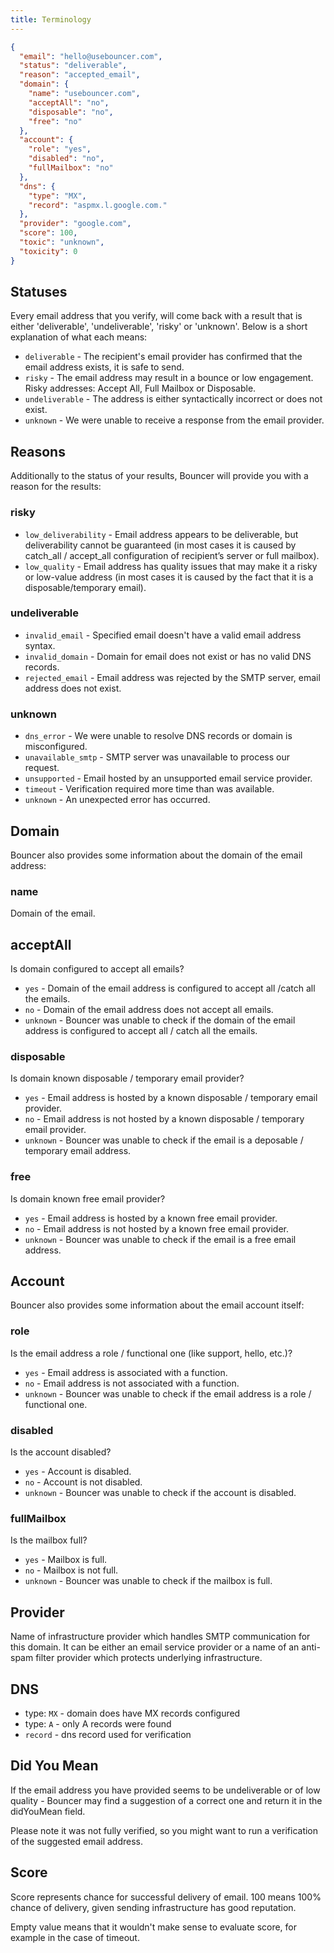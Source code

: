 ```yaml
---
title: Terminology
---
```


```json
{
  "email": "hello@usebouncer.com",
  "status": "deliverable",
  "reason": "accepted_email",
  "domain": {
    "name": "usebouncer.com",
    "acceptAll": "no",
    "disposable": "no",
    "free": "no"
  },
  "account": {
    "role": "yes",
    "disabled": "no",
    "fullMailbox": "no"
  },
  "dns": {
    "type": "MX",
    "record": "aspmx.l.google.com."
  },
  "provider": "google.com",
  "score": 100,
  "toxic": "unknown",
  "toxicity": 0
}
```

## Statuses
Every email address that you verify, will come back with a result that is either 'deliverable', 'undeliverable', 'risky' or 'unknown'. Below is a short explanation of what each means:

- `deliverable` - The recipient's email provider has confirmed that the email address exists, it is safe to send.
- `risky` - The email address may result in a bounce or low engagement. Risky addresses: Accept All, Full Mailbox or Disposable.
- `undeliverable` - The address is either syntactically incorrect or does not exist.
- `unknown` - We were unable to receive a response from the email provider.

## Reasons
Additionally to the status of your results, Bouncer will provide you with a reason for the results:

### risky
- `low_deliverability` - Email address appears to be deliverable, but deliverability cannot be guaranteed (in most cases it is caused by catch_all / accept_all configuration of recipient’s server or full mailbox).
- `low_quality` - Email address has quality issues that may make it a risky or low-value address (in most cases it is caused by the fact that it is a disposable/temporary email).

### undeliverable
- `invalid_email` - Specified email doesn't have a valid email address syntax.
- `invalid_domain` - Domain for email does not exist or has no valid DNS records.
- `rejected_email` - Email address was rejected by the SMTP server, email address does not exist.

### unknown
- `dns_error` - We were unable to resolve DNS records or domain is misconfigured.
- `unavailable_smtp` - SMTP server was unavailable to process our request.
- `unsupported` - Email hosted by an unsupported email service provider.
- `timeout` - Verification required more time than was available.
- `unknown` - An unexpected error has occurred.

## Domain
Bouncer also provides some information about the domain of the email address:

### name
Domain of the email.

## acceptAll
Is domain configured to accept all emails?

- `yes` - Domain of the email address is configured to accept all /catch all the emails.
- `no` - Domain of the email address does not accept all emails.
- `unknown` - Bouncer was unable to check if the domain of the email address is configured to accept all / catch all the emails.

### disposable
Is domain known disposable / temporary email provider?

- `yes` - Email address is hosted by a known disposable / temporary email provider.
- `no` - Email address is not hosted by a known disposable / temporary email provider.
- `unknown` - Bouncer was unable to check if the email is a deposable / temporary email address.

### free
Is domain known free email provider?

- `yes` - Email address is hosted by a known free email provider.
- `no` - Email address is not hosted by a known free email provider.
- `unknown` - Bouncer was unable to check if the email is a free email address.

## Account
Bouncer also provides some information about the email account itself:

### role
Is the email address a role / functional one (like support, hello, etc.)?

- `yes` - Email address is associated with a function.
- `no` - Email address is not associated with a function.
- `unknown` - Bouncer was unable to check if the email address is a role / functional one.

### disabled
Is the account disabled?

- `yes` - Account is disabled.
- `no` - Account is not disabled.
- `unknown` - Bouncer was unable to check if the account is disabled.

### fullMailbox
Is the mailbox full?

- `yes` - Mailbox is full.
- `no` - Mailbox is not full.
- `unknown` - Bouncer was unable to check if the mailbox is full.

## Provider
Name of infrastructure provider which handles SMTP communication for this domain.
It can be either an email service provider or a name of an anti-spam filter provider which protects underlying infrastructure.

## DNS
- type: `MX` - domain does have MX records configured
- type: `A` - only A records were found
- `record` - dns record used for verification

## Did You Mean
If the email address you have provided seems to be undeliverable or of low quality - Bouncer may find a suggestion of a correct one and return it in the didYouMean field.

Please note it was not fully verified, so you might want to run a verification of the suggested email address.

## Score
Score represents chance for successful delivery of email. 100 means 100% chance of delivery, given sending infrastructure has good reputation.

Empty value means that it wouldn't make sense to evaluate score, for example in the case of timeout.
